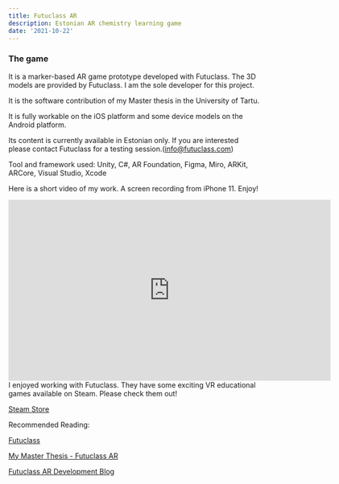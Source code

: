 ```yaml
---
title: Futuclass AR
description: Estonian AR chemistry learning game
date: '2021-10-22'
---
```


### The game

It is a marker-based AR game prototype developed with Futuclass. The 3D models are provided by Futuclass. I am the sole developer for this project.

It is the software contribution of my Master thesis in the University of Tartu.

It is fully workable on the iOS platform and some device models on the Android platform.

Its content is currently available in Estonian only. If you are interested please contact Futuclass for a testing session.(info@futuclass.com)

Tool and framework used: Unity, C#, AR Foundation, Figma, Miro, ARKit, ARCore, Visual Studio, Xcode

Here is a short video of my work. A screen recording from iPhone 11. Enjoy!

<div class="video-container">
<iframe width="640" height="360" src="https://www.youtube.com/embed/VtBjrPLJJTE" title="YouTube video player" frameborder="0" allow="accelerometer; autoplay; clipboard-write; encrypted-media; gyroscope; picture-in-picture" allowfullscreen></iframe>
</div>
I enjoyed working with Futuclass. They have some exciting VR educational games available on Steam. Please check them out!

[Steam Store](https://store.steampowered.com/app/1485370/Futuclass_Chemistry_VR/)

Recommended Reading:

[Futuclass](https://futuclass.com/)

[My Master Thesis - Futuclass AR](https://comserv.cs.ut.ee/ati_thesis/datasheet.php?id=72253&year=2021)

[Futuclass AR Development Blog](https://sites.google.com/view/futuclassi-koosloome/arendusblogi)